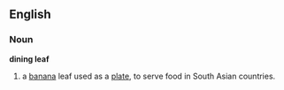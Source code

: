 ==English==

===Noun===
'''dining leaf'''
# a [[banana]] leaf used as a [[plate]], to serve food in South Asian countries.